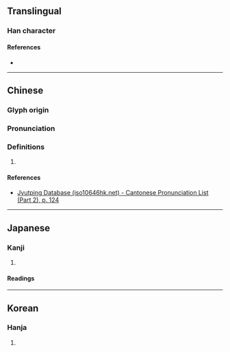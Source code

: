 {{character info/new}}
==Translingual==

===Han character===
{{Han char|rn=72|rad=日|as=20|sn=24|four=66048|canj=ARRK|ids=⿰日嚴}}

====References====
* {{Han ref|kx=0501.490|dkj=14272|dj=0872.250|hdz=21542.150|uh=66EE|ud=26350|bh=F8AB|bd=63659}}

----

==Chinese==
{{zh-forms}}

===Glyph origin===
{{Han etym}}

===Pronunciation===
{{zh-pron
|m=yǎn
|c=jim5
|mc=y
|oc=y
|cat=
}}

===Definitions===
{{zh-hanzi}}

# {{rfdef|zh}}

====References====
* [http://www.iso10646hk.net/jp/document/download.jsp Jyutping Database (iso10646hk.net) - Cantonese Pronunciation List (Part 2), p. 124]

----

==Japanese==

===Kanji===
{{ja-kanji|grade=|rs=日20}}

# {{rfdef|ja|sort=日20}}

====Readings====
{{ja-readings|on=[[がん]] (gan), [[ごん]] (gon), [[げん]] (gen)|kun=}}

----

==Korean==

===Hanja===
{{ko-hanja|hangeul=엄|eumhun=}}

# {{rfdef|ko|sort=日20}}
